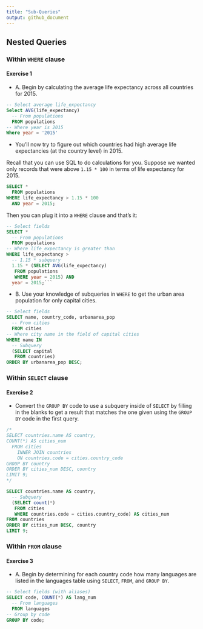 ```yaml
---
title: "Sub-Queries"
output: github_document
---
```


## Nested Queries

### Within `WHERE` clause

#### **Exercise 1** 

* A. Begin by calculating the average life expectancy across all countries for 2015.

```sql
-- Select average life_expectancy
Select AVG(life_expectancy)
  -- From populations
  FROM populations
-- Where year is 2015
Where year = '2015'
```

* You'll now try to figure out which countries had high average life expectancies (at the country level) in 2015.

Recall that you can use SQL to do calculations for you. Suppose we wanted only records that were above `1.15 * 100` in terms of life expectancy for 2015.

```sql
SELECT *
  FROM populations
WHERE life_expectancy > 1.15 * 100
  AND year = 2015;
```

Then you can plug it into a `WHERE` clause and that's it:

```sql
-- Select fields
SELECT *
  -- From populations
  FROM populations
-- Where life_expectancy is greater than
WHERE life_expectancy >
  -- 1.15 * subquery
  1.15 * (SELECT AVG(life_expectancy)
   FROM populations
   WHERE year = 2015) AND
  year = 2015;```
```

* B. Use your knowledge of subqueries in `WHERE` to get the urban area population for only capital cities.

```sql
-- Select fields
SELECT name, country_code, urbanarea_pop
  -- From cities
  FROM cities
-- Where city name in the field of capital cities
WHERE name IN
  -- Subquery
  (SELECT capital
   FROM countries)
ORDER BY urbanarea_pop DESC;
```


### Within `SELECT` clause
#### **Exercise 2** 

* Convert the `GROUP BY` code to use a subquery inside of `SELECT` by filling in the blanks to get a result that matches the one given using the `GROUP BY` code in the first query.

```sql
/*
SELECT countries.name AS country,
COUNT(*) AS cities_num
  FROM cities
    INNER JOIN countries
    ON countries.code = cities.country_code
GROUP BY country
ORDER BY cities_num DESC, country
LIMIT 9;
*/

SELECT countries.name AS country,
  -- Subquery
  (SELECT count(*)
   FROM cities
   WHERE countries.code = cities.country_code) AS cities_num
FROM countries
ORDER BY cities_num DESC, country
LIMIT 9;
```

### Within `FROM` clause
#### **Exercise 3** 

* A. Begin by determining for each country code how many languages are listed in the languages table using `SELECT`, `FROM`, and `GROUP BY`.

```sql
-- Select fields (with aliases)
SELECT code, COUNT(*) AS lang_num
  -- From languages
  FROM languages
-- Group by code
GROUP BY code;
```




